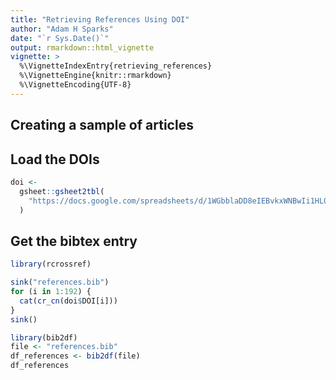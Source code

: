 ```yaml
---
title: "Retrieving References Using DOI"
author: "Adam H Sparks"
date: "`r Sys.Date()`"
output: rmarkdown::html_vignette
vignette: >
  %\VignetteIndexEntry{retrieving_references}
  %\VignetteEngine{knitr::rmarkdown}
  %\VignetteEncoding{UTF-8}
---
```


## Creating a sample of articles

## Load the DOIs

```r
doi <-
  gsheet::gsheet2tbl(
    "https://docs.google.com/spreadsheets/d/1WGbblaDD8eIEBvkxWNBwIi1HL0FTo6-HsLDwMVrfZbI/edit?usp=sharing"
  )
```

## Get the bibtex entry

```r
library(rcrossref)

sink("references.bib")
for (i in 1:192) {
  cat(cr_cn(doi$DOI[i]))
}
sink()

```



```r
library(bib2df)
file <- "references.bib"
df_references <- bib2df(file)
df_references
```
